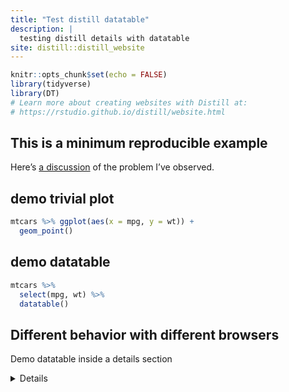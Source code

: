```yaml
---
title: "Test distill datatable"
description: |
  testing distill details with datatable
site: distill::distill_website
---
```


```r
knitr::opts_chunk$set(echo = FALSE)
library(tidyverse)
library(DT)
# Learn more about creating websites with Distill at:
# https://rstudio.github.io/distill/website.html

```

## This is a minimum reproducible example

Here's [a discussion](https://community.rstudio.com/t/details-on-a-distill-site-works-on-chrome-but-not-firefox/134206/5) of the problem I've observed.


## demo trivial plot
```r
mtcars %>% ggplot(aes(x = mpg, y = wt)) +
  geom_point()
```
## demo datatable 

```r
mtcars %>% 
  select(mpg, wt) %>% 
  datatable()
```

## Different behavior with different browsers

Demo datatable inside a details section

<details>

- Everything works **great** with Chrome, don't worry.
- With Safari on a Mac, you can only see the data table if you press **Option-Command-i** -- two times!
- With Firefox on a Mac, you can only see the data table if you press **Option-Command-i** -- two times!
- With Firefox on a PC, you can only see the data table if you press **Control-Shift-i** -- two times!

```r
mtcars %>% 
  select(mpg, wt) %>% 
  datatable()
```

</details>

